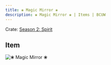 ```yaml
---
title: ❀ Magic Mirror ❀
description: ❀ Magic Mirror ❀ | Items | BCUW
---
```


Crate: [Season 2: Spirit](/crates/season/s2/)

## Item
![❀ Magic Mirror ❀](https://cdn.bcuw.xyz/2D/spirit/magic_mirror.png)